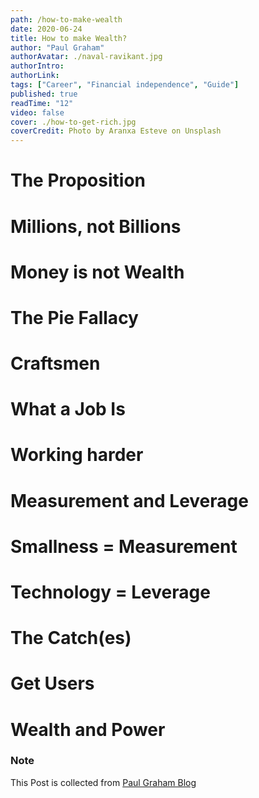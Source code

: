 ```yaml
---
path: /how-to-make-wealth
date: 2020-06-24
title: How to make Wealth?
author: "Paul Graham"
authorAvatar: ./naval-ravikant.jpg
authorIntro:
authorLink:
tags: ["Career", "Financial independence", "Guide"]
published: true
readTime: "12"
video: false
cover: ./how-to-get-rich.jpg
coverCredit: Photo by Aranxa Esteve on Unsplash
---
```


# The Proposition

# Millions, not Billions

# Money is not Wealth

# The Pie Fallacy

# Craftsmen

# What a Job Is

# Working harder

# Measurement and Leverage

# Smallness = Measurement

# Technology = Leverage

# The Catch(es)

# Get Users

# Wealth and Power

### Note

This Post is collected from [Paul Graham Blog](http://paulgraham.com/wealth.html)
